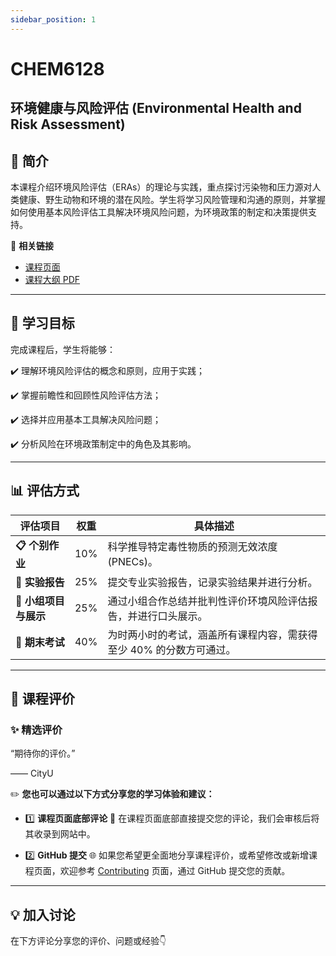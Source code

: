 ```yaml
---
sidebar_position: 1
---
```


# CHEM6128
## 环境健康与风险评估 (Environmental Health and Risk Assessment)

## **📘 简介**
本课程介绍环境风险评估（ERAs）的理论与实践，重点探讨污染物和压力源对人类健康、野生动物和环境的潜在风险。学生将学习风险管理和沟通的原则，并掌握如何使用基本风险评估工具解决环境风险问题，为环境政策的制定和决策提供支持。

🔗 **相关链接**
- [课程页面](https://www.cityu.edu.hk/catalogue/pg/202425/course/CHEM6128.htm)
- [课程大纲 PDF](https://www.cityu.edu.hk/catalogue/pg/202425/course/CHEM6128.pdf)

---

## **🎯 学习目标**

完成课程后，学生将能够：

✔️ 理解环境风险评估的概念和原则，应用于实践；

✔️ 掌握前瞻性和回顾性风险评估方法；

✔️ 选择并应用基本工具解决风险问题；

✔️ 分析风险在环境政策制定中的角色及其影响。

---

## **📊 评估方式**

| **评估项目**                  | **权重** | **具体描述**                                                                                       |
|------------------------------|---------|---------------------------------------------------------------------------------------------------|
| **📋 个别作业**               | 10%      | 科学推导特定毒性物质的预测无效浓度 (PNECs)。                                                         |
| **📂 实验报告**               | 25%      | 提交专业实验报告，记录实验结果并进行分析。                                                            |
| **📂 小组项目与展示**           | 25%      | 通过小组合作总结并批判性评价环境风险评估报告，并进行口头展示。                                              |
| **📝 期末考试**               | 40%      | 为时两小时的考试，涵盖所有课程内容，需获得至少 40% 的分数方可通过。                                          |

---

## **💬 课程评价**

### ✨ **精选评价**
<div className={commentStyles.commentBox}>
    <p className={commentStyles.commentText}>
        “期待你的评价。”
    </p>
    <p className={commentStyles.commentAuthor}>—— CityU</p>
</div>

✏️ **您也可以通过以下方式分享您的学习体验和建议：**

- 1️⃣ **课程页面底部评论**
💬 在课程页面底部直接提交您的评论，我们会审核后将其收录到网站中。

- 2️⃣ **GitHub 提交**
🌐 如果您希望更全面地分享课程评价，或希望修改或新增课程页面，欢迎参考 [Contributing](/contributing) 页面，通过 GitHub 提交您的贡献。

---

## **💡 加入讨论**

在下方评论分享您的评价、问题或经验👇
<Utterances />